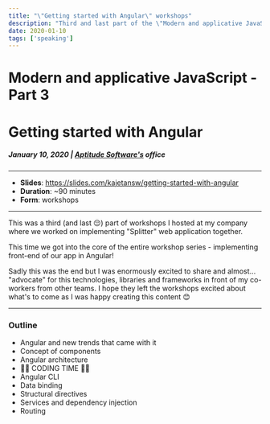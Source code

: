 ```yaml
---
title: "\"Getting started with Angular\" workshops" 
description: "Third and last part of the \"Modern and applicative JavaScript\" workshops I hosted. This time we started implementing web app in Angular and hooked it up to our REST API."
date: 2020-01-10
tags: ['speaking']
---
```


# Modern and applicative JavaScript - Part 3
# Getting started with Angular
##### January 10, 2020 | [Aptitude Software's](http://twitter.com/AptitudeSW) office
---

- **Slides**: https://slides.com/kajetansw/getting-started-with-angular
- **Duration**: ~90 minutes
- **Form**: workshops

---

This was a third (and last 😔) part of workshops I hosted at my company where we worked on implementing "Splitter" web application together.

This time we got into the core of the entire workshop series - implementing front-end of our app in Angular! 

Sadly this was the end but I was enormously excited to share and almost... "advocate" for this technologies, libraries and frameworks in front of my co-workers from other teams. I hope they left the workshops excited about what's to come as I was happy creating this content 😊

---

### Outline

- Angular and new trends that came with it
- Concept of components
- Angular architecture
- 👨‍💻 CODING TIME 👨‍💻
- Angular CLI
- Data binding
- Structural directives
- Services and dependency injection
- Routing
